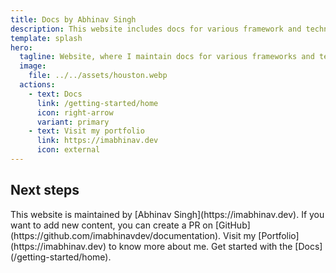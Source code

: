 ```yaml
---
title: Docs by Abhinav Singh
description: This website includes docs for various framework and technologies.
template: splash
hero:
  tagline: Website, where I maintain docs for various frameworks and technologies.
  image:
    file: ../../assets/houston.webp
  actions:
    - text: Docs
      link: /getting-started/home
      icon: right-arrow
      variant: primary
    - text: Visit my portfolio
      link: https://imabhinav.dev
      icon: external
---
```



## Next steps

<CardGrid stagger>
  <Card title="Maintained by imabhinavdev" icon="pencil">
    This website is maintained by [Abhinav Singh](https://imabhinav.dev).
  </Card>
  <Card title="Adding new content" icon="add-document">
    If you want to add new content, you can create a PR on
    [GitHub](https://github.com/imabhinavdev/documentation).
  </Card>
  <Card title="Visit Portfolio" icon="setting">
    Visit my [Portfolio](https://imabhinav.dev) to know more about me.
  </Card>
  <Card title="Read the docs" icon="open-book">
    Get started with the [Docs](/getting-started/home).
  </Card>
</CardGrid>
